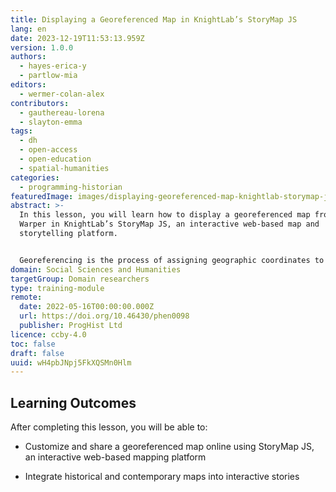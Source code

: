 ```yaml
---
title: Displaying a Georeferenced Map in KnightLab’s StoryMap JS
lang: en
date: 2023-12-19T11:53:13.959Z
version: 1.0.0
authors:
  - hayes-erica-y
  - partlow-mia
editors:
  - wermer-colan-alex
contributors:
  - gauthereau-lorena
  - slayton-emma
tags:
  - dh
  - open-access
  - open-education
  - spatial-humanities
categories:
  - programming-historian
featuredImage: images/displaying-georeferenced-map-knightlab-storymap-js.png
abstract: >-
  In this lesson, you will learn how to display a georeferenced map from Map
  Warper in KnightLab’s StoryMap JS, an interactive web-based map and
  storytelling platform.


  Georeferencing is the process of assigning geographic coordinates to a scanned map or raster image. Many historians are now georeferencing historical maps to study how places have changed over time. After georeferencing a historic map, you may want to display it online to share your research or tell a story. In this lesson, we will show you how to share a georeferenced map online using StoryMap JS, an interactive web-based mapping platform. StoryMap JS is an open-source tool from Knight Lab at Northwestern University, which allows you to integrate historical and contemporary maps into interactive stories. 
domain: Social Sciences and Humanities
targetGroup: Domain researchers
type: training-module
remote:
  date: 2022-05-16T00:00:00.000Z
  url: https://doi.org/10.46430/phen0098
  publisher: ProgHist Ltd
licence: ccby-4.0
toc: false
draft: false
uuid: wH4pbJNpj5FkXQSMn0Hlm
---
```

## Learning Outcomes

After completing this lesson, you will be able to:

- Customize and share a georeferenced map online using StoryMap JS, an interactive web-based mapping platform
- Integrate historical and contemporary maps into interactive stories

  <ExternalResource title="Interested in learning more?" subtitle="Check out this lesson on Programming Historian's website" url="https://doi.org/10.46430/phen0098"/>